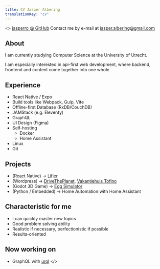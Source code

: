 ```yaml
---
title: CV Jasper Albering
translationKey: "cv"
---
```



<>
[jasperro @ GitHub](https://github.com/jasperro)
Contact me by e-mail at jasper.albering@gmail.com

## About

I am currently studying Computer Science at the University of Utrecht.

I am especially interested in api-first web development, where backend, frontend and content come together into one whole.

## Experience

-   React Native / Expo
-   Build tools like Webpack, Gulp, Vite
-   Offline-first Database (RxDB/CouchDB)
-   JAMStack (e.g. Eleventy)
-   GraphQL
-   UI Design (Figma)
-   Self-hosting
    -   Docker
    -   Home Assistant
-   Linux
-   Git

## Projects

-   <Icon name="react" class="m-0 inline h-8 w-8" /> (React Native) &#8594;
    <a href="https://github.com/jasperro/lifier">Lifier</a>
-   <Icon name="wordpress" class="m-0 inline h-8 w-8" /> (Wordpress) &#8594;
    <a href="https://drivetheplanet.com">DriveThePlanet</a>,
    <a href="https://vakantiehuis-in-drenthe.com">Vakantiehuis Tofino</a>
-   <Icon name="godot" class="m-0 inline h-8 w-8" /> (Godot 3D Game) &#8594;
    <a href="https://github.com/jasperro/egg-simulator">Egg Simulator</a>
-   <Icon name="language-python" class="m-0 inline h-8 w-8" /> (Python / Embedded)
    &#8594; Home Automation with Home Assistant

## Characteristic for me

-   I can quickly master new topics
-   Good problem solving ability
-   Realistic if necessary, perfectionistic if possible
-   Results-oriented

## Now working on

-   <Icon name='graphql' class="inline w-8 h-8 m-0"/> GraphQL with <a href="https://formidable.com/open-source/urql/">urql</a>
</>
